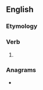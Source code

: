 ==English==

===Etymology===
{{suffix|en|restore|eth}}

===Verb===
{{head|en|verb form}}

# {{en-archaic third-person singular of|restore}}

===Anagrams===
* {{anagrams|en|resorteth}}